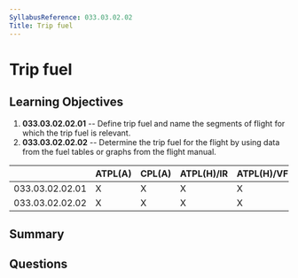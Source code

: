 ```yaml
---
SyllabusReference: 033.03.02.02
Title: Trip fuel
---
```


# Trip fuel

## Learning Objectives

1. **033.03.02.02.01** -- Define trip fuel and name the segments of flight for
   which the trip fuel is relevant.
2. **033.03.02.02.02** -- Determine the trip fuel for the flight by using data
   from the fuel tables or graphs from the flight manual.

|                 | ATPL(A) | CPL(A) | ATPL(H)/IR | ATPL(H)/VFR | CPL(H) | IR  | CBIR(A) |
| --------------- | ------- | ------ | ---------- | ----------- | ------ | --- | ------- |
| 033.03.02.02.01 | X       | X      | X          | X           | X      |     |         |
| 033.03.02.02.02 | X       | X      | X          | X           | X      |     |         |

## Summary

## Questions
